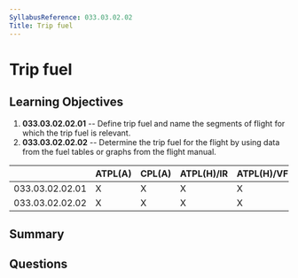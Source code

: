 ```yaml
---
SyllabusReference: 033.03.02.02
Title: Trip fuel
---
```


# Trip fuel

## Learning Objectives

1. **033.03.02.02.01** -- Define trip fuel and name the segments of flight for
   which the trip fuel is relevant.
2. **033.03.02.02.02** -- Determine the trip fuel for the flight by using data
   from the fuel tables or graphs from the flight manual.

|                 | ATPL(A) | CPL(A) | ATPL(H)/IR | ATPL(H)/VFR | CPL(H) | IR  | CBIR(A) |
| --------------- | ------- | ------ | ---------- | ----------- | ------ | --- | ------- |
| 033.03.02.02.01 | X       | X      | X          | X           | X      |     |         |
| 033.03.02.02.02 | X       | X      | X          | X           | X      |     |         |

## Summary

## Questions
